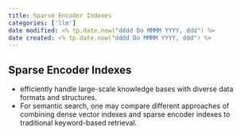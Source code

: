 ```yaml
---
title: Sparse Encoder Indexes
categories: ['llm']
date modified: <% tp.date.now("dddd Do MMMM YYYY, ddd") %>
date created: <% tp.date.now("dddd Do MMMM YYYY, ddd") %>
---
```



## Sparse Encoder Indexes
- efficiently handle large-scale knowledge bases with diverse data formats and structures.
- For semantic search, one may compare different approaches of combining dense vector indexes and sparse encoder indexes to traditional keyword-based retrieval.
